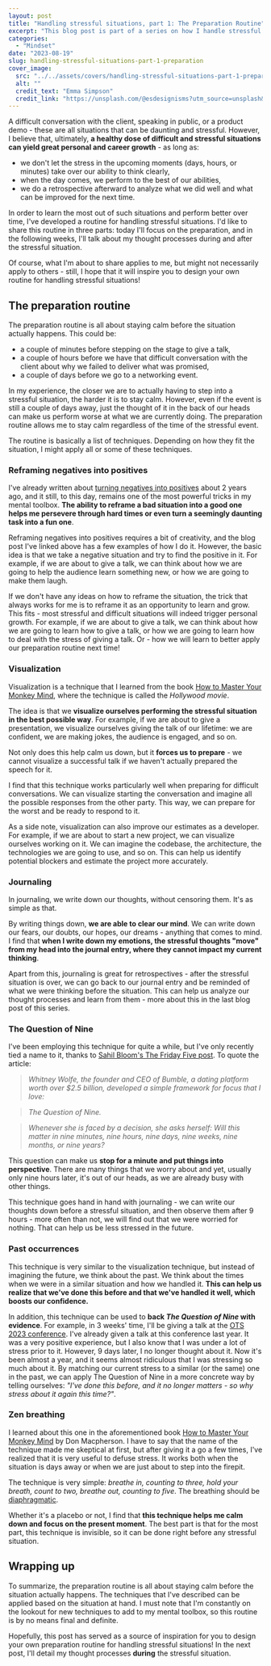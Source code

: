 ```yaml
---
layout: post
title: "Handling stressful situations, part 1: The Preparation Routine"
excerpt: "This blog post is part of a series on how I handle stressful and difficult situations to stay calm and collected, perform to the best of my abilities, and grow from the experience. In this post, I'll talk about my preparation routine, which takes place before a stressful event - whether it's minutes, hours, or days away."
categories:
  - "Mindset"
date: "2023-08-19"
slug: handling-stressful-situations-part-1-preparation
cover_image:
  src: "../../assets/covers/handling-stressful-situations-part-1-preparation-cover.jpg"
  alt: ""
  credit_text: "Emma Simpson"
  credit_link: "https://unsplash.com/@esdesignisms?utm_source=unsplash&utm_medium=referral&utm_content=creditCopyText"
---
```


A difficult conversation with the client, speaking in public, or a product demo - these are all situations that can be daunting and stressful. However, I believe that, ultimately, **a healthy dose of difficult and stressful situations can yield great personal and career growth** - as long as:

- we don't let the stress in the upcoming moments (days, hours, or minutes) take over our ability to think clearly,
- when the day comes, we perform to the best of our abilities,
- we do a retrospective afterward to analyze what we did well and what can be improved for the next time.

In order to learn the most out of such situations and perform better over time, I've developed a routine for handling stressful situations. I'd like to share this routine in three parts: today I'll focus on the preparation, and in the following weeks, I'll talk about my thought processes during and after the stressful situation.

Of course, what I'm about to share applies to me, but might not necessarily apply to others - still, I hope that it will inspire you to design your own routine for handling stressful situations!

## The preparation routine

The preparation routine is all about staying calm before the situation actually happens. This could be:

- a couple of minutes before stepping on the stage to give a talk,
- a couple of hours before we have that difficult conversation with the client about why we failed to deliver what was promised,
- a couple of days before we go to a networking event.

In my experience, the closer we are to actually having to step into a stressful situation, the harder it is to stay calm. However, even if the event is still a couple of days away, just the thought of it in the back of our heads can make us perform worse at what we are currently doing. The preparation routine allows me to stay calm regardless of the time of the stressful event.

The routine is basically a list of techniques. Depending on how they fit the situation, I might apply all or some of these techniques.

### Reframing negatives into positives

I've already written about [turning negatives into positives](/blog/keeping-a-positive-outlook) about 2 years ago, and it still, to this day, remains one of the most powerful tricks in my mental toolbox. **The ability to reframe a bad situation into a good one helps me persevere through hard times or even turn a seemingly daunting task into a fun one**.

Reframing negatives into positives requires a bit of creativity, and the blog post I've linked above has a few examples of how I do it. However, the basic idea is that we take a negative situation and try to find the positive in it. For example, if we are about to give a talk, we can think about how we are going to help the audience learn something new, or how we are going to make them laugh.

If we don't have any ideas on how to reframe the situation, the trick that always works for me is to reframe it as an opportunity to learn and grow. This fits - most stressful and difficult situations will indeed trigger personal growth. For example, if we are about to give a talk, we can think about how we are going to learn how to give a talk, or how we are going to learn how to deal with the stress of giving a talk. Or - how we will learn to better apply our preparation routine next time!

### Visualization

Visualization is a technique that I learned from the book [How to Master Your Monkey Mind](https://www.amazon.com/How-Master-Your-Monkey-Mind/dp/1787633578), where the technique is called the _Hollywood movie_.

The idea is that we **visualize ourselves performing the stressful situation in the best possible way**. For example, if we are about to give a presentation, we visualize ourselves giving the talk of our lifetime: we are confident, we are making jokes, the audience is engaged, and so on.

Not only does this help calm us down, but it **forces us to prepare** - we cannot visualize a successful talk if we haven't actually prepared the speech for it.

I find that this technique works particularly well when preparing for difficult conversations. We can visualize starting the conversation and imagine all the possible responses from the other party. This way, we can prepare for the worst and be ready to respond to it.

As a side note, visualization can also improve our estimates as a developer. For example, if we are about to start a new project, we can visualize ourselves working on it. We can imagine the codebase, the architecture, the technologies we are going to use, and so on. This can help us identify potential blockers and estimate the project more accurately.

### Journaling

In journaling, we write down our thoughts, without censoring them. It's as simple as that.

By writing things down, **we are able to clear our mind**. We can write down our fears, our doubts, our hopes, our dreams - anything that comes to mind. I find that **when I write down my emotions, the stressful thoughts "move" from my head into the journal entry, where they cannot impact my current thinking**.

Apart from this, journaling is great for retrospectives - after the stressful situation is over, we can go back to our journal entry and be reminded of what we were thinking before the situation. This can help us analyze our thought processes and learn from them - more about this in the last blog post of this series.

### The Question of Nine

I've been employing this technique for quite a while, but I've only recently tied a name to it, thanks to [Sahil Bloom's The Friday Five post](https://www.sahilbloom.com/newsletter/return-on-hassle-the-question-of-nine-more). To quote the article:

> _Whitney Wolfe, the founder and CEO of Bumble, a dating platform worth over $2.5 billion, developed a simple framework for focus that I love:_

> _The Question of Nine._

> _Whenever she is faced by a decision, she asks herself: Will this matter in nine minutes, nine hours, nine days, nine weeks, nine months, or nine years?_

This question can make us **stop for a minute and put things into perspective**. There are many things that we worry about and yet, usually only nine hours later, it's out of our heads, as we are already busy with other things.

This technique goes hand in hand with journaling - we can write our thoughts down before a stressful situation, and then observe them after 9 hours - more often than not, we will find out that we were worried for nothing. That can help us be less stressed in the future.

### Past occurrences

This technique is very similar to the visualization technique, but instead of imagining the future, we think about the past. We think about the times when we were in a similar situation and how we handled it. **This can help us realize that we've done this before and that we've handled it well, which boosts our confidence.**

In addition, this technique can be used to **back _The Question of Nine_ with evidence**. For example, in 3 weeks' time, I'll be giving a talk at the [OTS 2023 conference](https://www.ots.si/). I've already given a talk at this conference last year. It was a very positive experience, but I also know that I was under a lot of stress prior to it. However, 9 days later, I no longer thought about it. Now it's been almost a year, and it seems almost ridiculous that I was stressing so much about it. By matching our current stress to a similar (or the same) one in the past, we can apply The Question of Nine in a more concrete way by telling ourselves: _"I've done this before, and it no longer matters - so why stress about it again this time?"_.

### Zen breathing

I learned about this one in the aforementioned book [How to Master Your Monkey Mind](https://www.amazon.com/How-Master-Your-Monkey-Mind/dp/1787633578) by Don Macpherson. I have to say that the name of the technique made me skeptical at first, but after giving it a go a few times, I've realized that it is very useful to defuse stress. It works both when the situation is days away or when we are just about to step into the firepit.

The technique is very simple: _breathe in, counting to three, hold your breath, count to two, breathe out, counting to five_. The breathing should be [diaphragmatic](https://my.clevelandclinic.org/health/articles/9445-diaphragmatic-breathing).

Whether it's a placebo or not, I find that **this technique helps me calm down and focus on the present moment**. The best part is that for the most part, this technique is invisible, so it can be done right before any stressful situation.

## Wrapping up

To summarize, the preparation routine is all about staying calm before the situation actually happens. The techniques that I've described can be applied based on the situation at hand. I must note that I'm constantly on the lookout for new techniques to add to my mental toolbox, so this routine is by no means final and definite.

Hopefully, this post has served as a source of inspiration for you to design your own preparation routine for handling stressful situations! In the next post, I'll detail my thought processes **during** the stressful situation.
